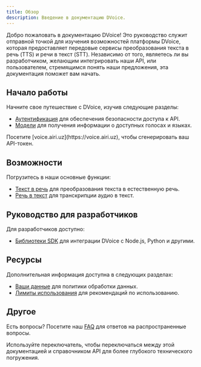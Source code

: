 ```yaml
---
title: Обзор
description: Введение в документацию DVoice.
---
```


Добро пожаловать в документацию DVoice! Это руководство служит отправной точкой для изучения возможностей платформы DVoice, которая предоставляет передовые сервисы преобразования текста в речь (TTS) и речи в текст (STT). Независимо от того, являетесь ли вы разработчиком, желающим интегрировать наши API, или пользователем, стремящимся понять наши предложения, эта документация поможет вам начать.

## Начало работы

Начните свое путешествие с DVoice, изучив следующие разделы:

- [Аутентификация](./authentication) для обеспечения безопасности доступа к API.
- [Модели](./models) для получения информации о доступных голосах и языках.

<Callout type="info">
  Посетите [voice.airi.uz](https://voice.airi.uz), чтобы сгенерировать ваш
  API-токен.
</Callout>

## Возможности

Погрузитесь в наши основные функции:

- [Текст в речь](../capabilities/text-to-speech) для преобразования текста в естественную речь.
- [Речь в текст](../capabilities/speech-to-text) для транскрипции аудио в текст.

## Руководство для разработчиков

Для разработчиков доступно:

- [Библиотеки SDK](../developer-guide/sdk-libraries) для интеграции DVoice с Node.js, Python и другими.

## Ресурсы

Дополнительная информация доступна в следующих разделах:

- [Ваши данные](../resources/your-data) для политики обработки данных.
- [Лимиты использования](../resources/rate-limits) для рекомендаций по использованию.

## Другое

Есть вопросы? Посетите наш [FAQ](../faq) для ответов на распространенные вопросы.

Используйте переключатель, чтобы переключаться между этой документацией и справочником API для более глубокого технического погружения.
